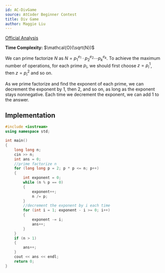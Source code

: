 ```yaml
---
id: AC-DivGame
source: AtCoder Beginner Contest
title: Div Game
author: Maggie Liu
---
```


[Official Analysis](https://img.atcoder.jp/abc169/editorial.pdf#page=12)

**Time Complexity:** $\mathcal{O}(\sqrt{N})$

We can prime factorize $N$ as $N = p_1^{e_1} \cdot p_2^{e_2} \cdots p_k^{e_k}$.
To achieve the maximum number of operations, for each prime $p_i$, we should
first choose $z = p_i^1$, then $z = p_i^2$ and so on.

As we prime factorize and find the exponent of each prime, we can decrement the
exponent by $1$, then $2$, and so on, as long as the exponent stays nonnegative.
Each time we decrement the exponent, we can add $1$ to the answer.

<LanguageSection>

<CPPSection>

## Implementation

```cpp
#include <iostream>
using namespace std;

int main()
{
	long long n;
	cin >> n;
	int ans = 0;
	//prime factorize n
	for (long long p = 2; p * p <= n; p++)
	{
		int exponent = 0;
		while (n % p == 0)
		{
			exponent++;
			n /= p;
		}
		//decrement the exponent by i each time
		for (int i = 1; exponent - i >= 0; i++)
		{
			exponent -= i;
			ans++;
		}
	}
	if (n > 1)
	{
		ans++;
	}
	cout << ans << endl;
	return 0;
}
```

</CPPSection>

</LanguageSection>
